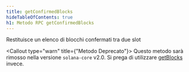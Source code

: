 ```yaml
---
title: getConfirmedBlocks
hideTableOfContents: true
h1: Metodo RPC getConfirmedBlocks
---
```


Restituisce un elenco di blocchi confermati tra due slot

<Callout type="warn" title={"Metodo Deprecato"}>
  Questo metodo sarà rimosso nella versione `solana-core` v2.0. Si prega di
  utilizzare [getBlocks](/docs/rpc/http/getblocks) invece.
</Callout>
